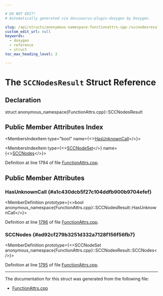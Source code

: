 ```yaml
---

# DO NOT EDIT!
# Automatically generated via docusaurus-plugin-doxygen by Doxygen.

slug: /api/structs/anonymous-namespace-functionattrs-cpp-/sccnodesresult
custom_edit_url: null
keywords:
  - doxygen
  - reference
  - struct
toc_max_heading_level: 3

---
```





# The `SCCNodesResult` Struct Reference

<DoxygenPage pluginConfig={pluginConfig}>



## Declaration

<CodeBlock>struct anonymous_namespace{FunctionAttrs.cpp}::SCCNodesResult</CodeBlock>

## Public Member Attributes Index

<MembersIndex>

<MembersIndexItem
  type="bool"
  name={<><a href="#a1c430dcb5f27c104ddfb900b9704efef">HasUnknownCall</a></>}>
</MembersIndexItem>

<MembersIndexItem
  type={<><a href="/docs/api/namespaces/anonymous-functionattrs-cpp-/#ae5e7383d35ed634befab95c8c2c99a1b">SCCNodeSet</a></>}
  name={<><a href="#ad92cf279b3251d332a7128f156f56fb7">SCCNodes</a></>}>
</MembersIndexItem>

</MembersIndex>


Definition at line 1794 of file <a href="/docs/api/files/lib/lib/transforms/lib/transforms/ipo/functionattrs-cpp">FunctionAttrs.cpp</a>.

<SectionDefinition>

## Public Member Attributes

### HasUnknownCall {#a1c430dcb5f27c104ddfb900b9704efef}

<MemberDefinition
  prototype={<>bool anonymous&#95;namespace&#123;FunctionAttrs.cpp&#125;::SCCNodesResult::HasUnknownCall</>}>

Definition at line <a href="/docs/api/files/lib/lib/transforms/lib/transforms/ipo/functionattrs-cpp/#l01796">1796</a> of file <a href="/docs/api/files/lib/lib/transforms/lib/transforms/ipo/functionattrs-cpp">FunctionAttrs.cpp</a>.
</MemberDefinition>

### SCCNodes {#ad92cf279b3251d332a7128f156f56fb7}

<MemberDefinition
  prototype={<>SCCNodeSet anonymous&#95;namespace&#123;FunctionAttrs.cpp&#125;::SCCNodesResult::SCCNodes</>}>

Definition at line <a href="/docs/api/files/lib/lib/transforms/lib/transforms/ipo/functionattrs-cpp/#l01795">1795</a> of file <a href="/docs/api/files/lib/lib/transforms/lib/transforms/ipo/functionattrs-cpp">FunctionAttrs.cpp</a>.
</MemberDefinition>

</SectionDefinition>

<hr/>

The documentation for this struct was generated from the following file:

<ul>
<li><a href="/docs/api/files/lib/lib/transforms/lib/transforms/ipo/functionattrs-cpp">FunctionAttrs.cpp</a></li>
</ul>

</DoxygenPage>
